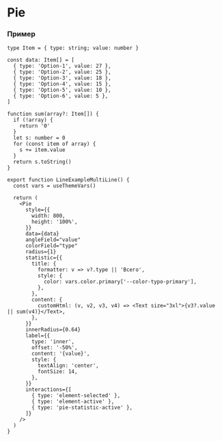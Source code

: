 

# Pie

<RemadeInfo commponentName="Pie" apiUrl="https://g2plot.antv.vision/en/docs/api/plots/pie" />

### Пример

```tsx
type Item = { type: string; value: number }

const data: Item[] = [
  { type: 'Option-1', value: 27 },
  { type: 'Option-2', value: 25 },
  { type: 'Option-3', value: 18 },
  { type: 'Option-4', value: 15 },
  { type: 'Option-5', value: 10 },
  { type: 'Option-6', value: 5 },
]

function sum(array?: Item[]) {
  if (!array) {
    return '0'
  }
  let s: number = 0
  for (const item of array) {
    s += item.value
  }
  return s.toString()
}

export function LineExampleMultiLine() {
  const vars = useThemeVars()

  return (
    <Pie
      style={{
        width: 800,
        height: '100%',
      }}
      data={data}
      angleField="value"
      colorField="type"
      radius={1}
      statistic={{
        title: {
          formatter: v => v?.type || 'Всего',
          style: {
            color: vars.color.primary['--color-typo-primary'],
          },
        },
        content: {
          customHtml: (v, v2, v3, v4) => <Text size="3xl">{v3?.value || sum(v4)}</Text>,
        },
      }}
      innerRadius={0.64}
      label={{
        type: 'inner',
        offset: '-50%',
        content: '{value}',
        style: {
          textAlign: 'center',
          fontSize: 14,
        },
      }}
      interactions={[
        { type: 'element-selected' },
        { type: 'element-active' },
        { type: 'pie-statistic-active' },
      ]}
    />
  )
}
```

<PieExample />
